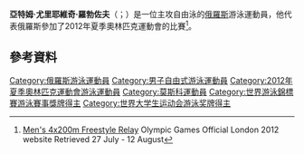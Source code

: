 '''亞特姆·尤里耶維奇·羅勃佐夫'''（{{lang-ru|Артём Юрьевич Лобузов}}；{{bd|1991年|1月24日}}）是一位主攻自由泳的[[俄羅斯|俄羅斯]]游泳運動員，他代表俄羅斯參加了2012年夏季奧林匹克運動會的比賽<ref>[http://www.london2012.com/swimming/event/men-4x200m-freestyle-relay/phase=swm412900/index.html Men's 4x200m Freestyle Relay] {{Webarchive|url=https://archive.is/20121208184612/http://www.london2012.com/swimming/event/men-4x200m-freestyle-relay/phase=swm412900/index.html |date=2012-12-08 }} Olympic Games  Official London 2012 website Retrieved 27 July - 12 August</ref>。

==參考資料==
{{Reflist}}

{{DEFAULTSORT:Lobuzov, Artem}}
[[Category:俄羅斯游泳運動員|Category:俄羅斯游泳運動員]]
[[Category:男子自由式游泳運動員|Category:男子自由式游泳運動員]]
[[Category:2012年夏季奧林匹克運動會游泳運動員|Category:2012年夏季奧林匹克運動會游泳運動員]]
[[Category:莫斯科運動員|Category:莫斯科運動員]]
[[Category:世界游泳錦標賽游泳賽事獎牌得主|Category:世界游泳錦標賽游泳賽事獎牌得主]]
[[Category:世界大学生运动会游泳奖牌得主|Category:世界大学生运动会游泳奖牌得主]]